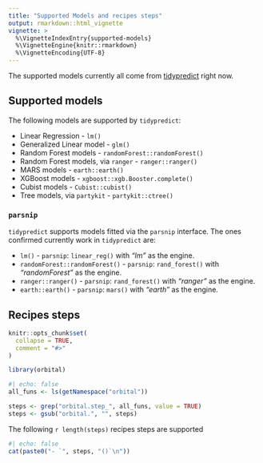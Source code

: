 ```yaml
---
title: "Supported Models and recipes steps"
output: rmarkdown::html_vignette
vignette: >
  %\VignetteIndexEntry{supported-models}
  %\VignetteEngine{knitr::rmarkdown}
  %\VignetteEncoding{UTF-8}
---
```


The supported models currently all come from [tidypredict](https://tidypredict.tidymodels.org/) right now.

## Supported models

The following models are supported by `tidypredict`:

- Linear Regression - `lm()`
- Generalized Linear model - `glm()`
- Random Forest models - `randomForest::randomForest()`
- Random Forest models, via `ranger` - `ranger::ranger()`
- MARS models - `earth::earth()`
- XGBoost models - `xgboost::xgb.Booster.complete()` 
- Cubist models - `Cubist::cubist()` 
- Tree models, via `partykit` - `partykit::ctree()` 

### `parsnip` 

`tidypredict` supports models fitted via the `parsnip` interface. The ones confirmed currently work in `tidypredict` are:

- `lm()` - `parsnip`: `linear_reg()` with *"lm"* as the engine.
- `randomForest::randomForest()` - `parsnip`: `rand_forest()` with *"randomForest"* as the engine.
- `ranger::ranger()` - `parsnip`: `rand_forest()` with *"ranger"* as the engine.
- `earth::earth()`  - `parsnip`: `mars()` with *"earth"* as the engine.

## Recipes steps

```r
knitr::opts_chunk$set(
  collapse = TRUE,
  comment = "#>"
)
```

```r
library(orbital)
```

```r
#| echo: false
all_funs <- ls(getNamespace("orbital"))

steps <- grep("orbital.step_", all_funs, value = TRUE)
steps <- gsub("orbital.", "", steps)
```

The following `r length(steps)` recipes steps are supported

```r
#| echo: false
cat(paste0("- `", steps, "()`\n"))
```
